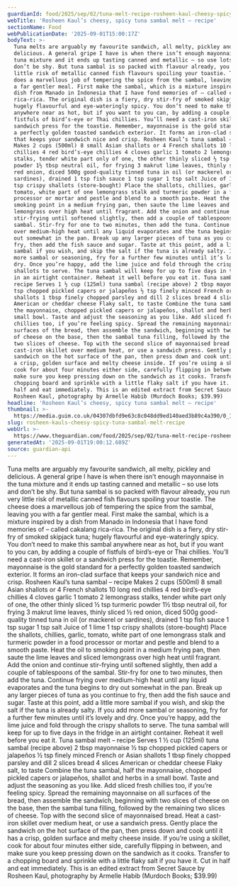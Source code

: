 ```yaml
---
guardianId: food/2025/sep/02/tuna-melt-recipe-rosheen-kaul-cheesy-spicy-sambal-mayo
webTitle: 'Rosheen Kaul’s cheesy, spicy tuna sambal melt – recipe'
sectionName: Food
webPublicationDate: '2025-09-01T15:00:17Z'
bodyText: >-
  Tuna melts are arguably my favourite sandwich, all melty, pickley and
  delicious. A general gripe I have is when there isn’t enough mayonnaise in the
  tuna mixture and it ends up tasting canned and metallic – so use lots and
  don’t be shy. But tuna sambal is so packed with flavour already, you run very
  little risk of metallic canned fish flavours spoiling your toastie. The cheese
  does a marvellous job of tempering the spice from the sambal, leaving you with
  a far gentler meal. First make the sambal, which is a mixture inspired by a
  dish from Manado in Indonesia that I have fond memories of – called cakalang
  rica-rica. The original dish is a fiery, dry stir-fry of smoked skipjack tuna;
  hugely flavourful and eye-wateringly spicy. You don’t need to make this sambal
  anywhere near as hot, but if you want to you can, by adding a couple of
  fistfuls of bird’s-eye or Thai chillies. You’ll need a cast-iron skillet or a
  sandwich press for the toastie. Remember, mayonnaise is the gold standard for
  a perfectly golden toasted sandwich exterior. It forms an iron-clad surface
  that keeps your sandwich nice and crisp. Rosheen Kaul’s tuna sambal – recipe
  Makes 2 cups (500ml) 8 small Asian shallots or 4 French shallots 10 long red
  chillies 4 red bird’s-eye chillies 4 cloves garlic 1 tomato 2 lemongrass
  stalks, tender white part only of one, the other thinly sliced ½ tsp turmeric
  powder 1½ tbsp neutral oil, for frying 3 makrut lime leaves, thinly sliced ½
  red onion, diced 500g good-quality tinned tuna in oil (or mackerel or
  sardines), drained 1 tsp fish sauce 1 tsp sugar 1 tsp salt Juice of 1 lime 1
  tsp crispy shallots (store-bought) Place the shallots, chillies, garlic,
  tomato, white part of one lemongrass stalk and turmeric powder in a food
  processor or mortar and pestle and blend to a smooth paste. Heat the oil to
  smoking point in a medium frying pan, then saute the lime leaves and sliced
  lemongrass over high heat until fragrant. Add the onion and continue
  stir-frying until softened slightly, then add a couple of tablespoons of the
  sambal. Stir-fry for one to two minutes, then add the tuna. Continue frying
  over medium-high heat until any liquid evaporates and the tuna begins to dry
  out somewhat in the pan. Break up any larger pieces of tuna as you continue to
  fry, then add the fish sauce and sugar. Taste at this point, add a little more
  sambal if you wish, and skip the salt if the tuna is already salty. If you add
  more sambal or seasoning, fry for a further few minutes until it’s lovely and
  dry. Once you’re happy, add the lime juice and fold through the crispy
  shallots to serve. The tuna sambal will keep for up to five days in the fridge
  in an airtight container. Reheat it well before you eat it. Tuna sambal melt –
  recipe Serves 1 ½ cup (125ml) tuna sambal (recipe above) 2 tbsp mayonnaise ½
  tsp chopped pickled capers or jalapeños ½ tsp finely minced French or Asian
  shallots 1 tbsp finely chopped parsley and dill 2 slices bread 4 slices
  American or cheddar cheese Flaky salt, to taste Combine the tuna sambal, half
  the mayonnaise, chopped pickled capers or jalapeños, shallot and herbs in a
  small bowl. Taste and adjust the seasoning as you like. Add sliced fresh
  chillies too, if you’re feeling spicy. Spread the remaining mayonnaise on all
  surfaces of the bread, then assemble the sandwich, beginning with two slices
  of cheese on the base, then the sambal tuna filling, followed by the remaining
  two slices of cheese. Top with the second slice of mayonnaised bread. Heat a
  cast-iron skillet over medium heat, or use a sandwich press. Gently place the
  sandwich on the hot surface of the pan, then press down and cook until it has
  a crisp, golden surface and melty cheese inside. If you’re using a skillet,
  cook for about four minutes either side, carefully flipping in between, and
  make sure you keep pressing down on the sandwich as it cooks. Transfer to a
  chopping board and sprinkle with a little flaky salt if you have it. Cut in
  half and eat immediately. This is an edited extract from Secret Sauce by
  Rosheen Kaul, photography by Armelle Habib (Murdoch Books; $39.99)
headline: 'Rosheen Kaul’s cheesy, spicy tuna sambal melt – recipe'
thumbnail: >-
  https://media.guim.co.uk/04307dbfd9e63c8c048dd9ed140aed3b89c4a390/0_1467_2717_2173/500.jpg
slug: rosheen-kauls-cheesy-spicy-tuna-sambal-melt-recipe
webUrl: >-
  https://www.theguardian.com/food/2025/sep/02/tuna-melt-recipe-rosheen-kaul-cheesy-spicy-sambal-mayo
generatedAt: '2025-09-01T19:00:12.689Z'
source: guardian-api
---
```

Tuna melts are arguably my favourite sandwich, all melty, pickley and delicious. A general gripe I have is when there isn’t enough mayonnaise in the tuna mixture and it ends up tasting canned and metallic – so use lots and don’t be shy. But tuna sambal is so packed with flavour already, you run very little risk of metallic canned fish flavours spoiling your toastie. The cheese does a marvellous job of tempering the spice from the sambal, leaving you with a far gentler meal. First make the sambal, which is a mixture inspired by a dish from Manado in Indonesia that I have fond memories of – called cakalang rica-rica. The original dish is a fiery, dry stir-fry of smoked skipjack tuna; hugely flavourful and eye-wateringly spicy. You don’t need to make this sambal anywhere near as hot, but if you want to you can, by adding a couple of fistfuls of bird’s-eye or Thai chillies. You’ll need a cast-iron skillet or a sandwich press for the toastie. Remember, mayonnaise is the gold standard for a perfectly golden toasted sandwich exterior. It forms an iron-clad surface that keeps your sandwich nice and crisp. Rosheen Kaul’s tuna sambal – recipe Makes 2 cups (500ml) 8 small Asian shallots or 4 French shallots 10 long red chillies 4 red bird’s-eye chillies 4 cloves garlic 1 tomato 2 lemongrass stalks, tender white part only of one, the other thinly sliced ½ tsp turmeric powder 1½ tbsp neutral oil, for frying 3 makrut lime leaves, thinly sliced ½ red onion, diced 500g good-quality tinned tuna in oil (or mackerel or sardines), drained 1 tsp fish sauce 1 tsp sugar 1 tsp salt Juice of 1 lime 1 tsp crispy shallots (store-bought) Place the shallots, chillies, garlic, tomato, white part of one lemongrass stalk and turmeric powder in a food processor or mortar and pestle and blend to a smooth paste. Heat the oil to smoking point in a medium frying pan, then saute the lime leaves and sliced lemongrass over high heat until fragrant. Add the onion and continue stir-frying until softened slightly, then add a couple of tablespoons of the sambal. Stir-fry for one to two minutes, then add the tuna. Continue frying over medium-high heat until any liquid evaporates and the tuna begins to dry out somewhat in the pan. Break up any larger pieces of tuna as you continue to fry, then add the fish sauce and sugar. Taste at this point, add a little more sambal if you wish, and skip the salt if the tuna is already salty. If you add more sambal or seasoning, fry for a further few minutes until it’s lovely and dry. Once you’re happy, add the lime juice and fold through the crispy shallots to serve. The tuna sambal will keep for up to five days in the fridge in an airtight container. Reheat it well before you eat it. Tuna sambal melt – recipe Serves 1 ½ cup (125ml) tuna sambal (recipe above) 2 tbsp mayonnaise ½ tsp chopped pickled capers or jalapeños ½ tsp finely minced French or Asian shallots 1 tbsp finely chopped parsley and dill 2 slices bread 4 slices American or cheddar cheese Flaky salt, to taste Combine the tuna sambal, half the mayonnaise, chopped pickled capers or jalapeños, shallot and herbs in a small bowl. Taste and adjust the seasoning as you like. Add sliced fresh chillies too, if you’re feeling spicy. Spread the remaining mayonnaise on all surfaces of the bread, then assemble the sandwich, beginning with two slices of cheese on the base, then the sambal tuna filling, followed by the remaining two slices of cheese. Top with the second slice of mayonnaised bread. Heat a cast-iron skillet over medium heat, or use a sandwich press. Gently place the sandwich on the hot surface of the pan, then press down and cook until it has a crisp, golden surface and melty cheese inside. If you’re using a skillet, cook for about four minutes either side, carefully flipping in between, and make sure you keep pressing down on the sandwich as it cooks. Transfer to a chopping board and sprinkle with a little flaky salt if you have it. Cut in half and eat immediately. This is an edited extract from Secret Sauce by Rosheen Kaul, photography by Armelle Habib (Murdoch Books; $39.99)
